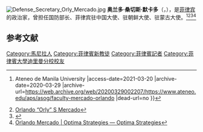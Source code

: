[[File:Defense_Secretary_Orly_Mercado.jpg|thumb]]
'''奥兰多·桑切斯·默卡多'''（{{lang-en|'''Orlando Sanchez Mercado'''}}，{{bd|1946年|4月26日||catIdx=O}}），是[[菲律宾|菲律宾]]的政治家，曾担任国防部长、菲律宾驻中国大使、驻朝鲜大使、驻蒙古大使。<ref>{{Cite web |url=https://www.ateneo.edu/aps/asog/faculty-mercado-orlando |title=Mercado, Orlando S. {{!}} Ateneo de Manila University |access-date=2021-03-20 |archive-date=2020-03-29 |archive-url=https://web.archive.org/web/20200329002207/https://www.ateneo.edu/aps/asog/faculty-mercado-orlando |dead-url=no }}</ref><ref>[https://www.dnd.gov.ph/Postings/Post/Orlando%20%E2%80%9COrly%E2%80%9D%20S%20Mercado/ Orlando “Orly” S Mercado]</ref><ref>{{Cite web |url=https://www.eropa.co/eropa-secretariat.html |title=EROPA Secretariat - Eastern Regional Organization for Public Administration |access-date=2021-03-20 |archive-date=2021-02-16 |archive-url=https://web.archive.org/web/20210216064202/https://www.eropa.co/eropa-secretariat.html |dead-url=no }}</ref><ref>[https://www.optima-strategies.com/orlando-mercado Orlando Mercado | Optima Strategies — Optima Strategies]</ref>

== 参考文献 ==
{{Reflist}}

[[Category:馬尼拉人|Category:馬尼拉人]]
[[Category:菲律賓新教徒|Category:菲律賓新教徒]]
[[Category:菲律賓記者|Category:菲律賓記者]]
[[Category:菲律賓大學迪里曼分校校友|Category:菲律賓大學迪里曼分校校友]]
